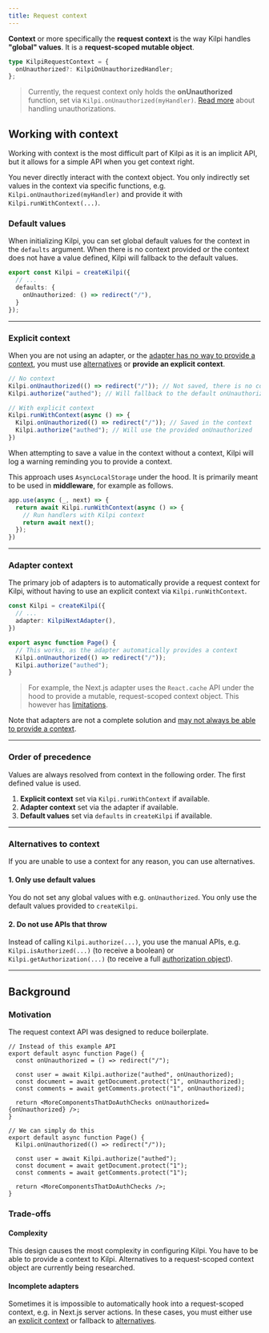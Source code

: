 ```yaml
---
title: Request context
---
```


**Context** or more specifically the **request context** is the way Kilpi handles **"global" values**. It is a **request-scoped mutable object**.

```ts
type KilpiRequestContext = {
  onUnauthorized?: KilpiOnUnauthorizedHandler;
};
```

> Currently, the request context only holds the **onUnauthorized** function, set via `Kilpi.onUnauthorized(myHandler)`. [Read more](/guides/handling-unauthorizations) about handling unauthorizations.

## Working with context

Working with context is the most difficult part of Kilpi as it is an implicit API, but it allows for a simple API when you get context right.

You never directly interact with the context object. You only indirectly set values in the context via specific functions, e.g. `Kilpi.onUnauthorized(myHandler)` and provide it with `Kilpi.runWithContext(...)`.

### Default values

When initializing Kilpi, you can set global default values for the context in the `defaults` argument. When there is no context provided or the context does not have a value defined, Kilpi will fallback to the default values.

```ts
export const Kilpi = createKilpi({
  // ...
  defaults: {
    onUnauthorized: () => redirect("/"),
  }
});
```

---

### Explicit context

When you are not using an adapter, or the [adapter has no way to provide a context](#incomplete-adapters), you must use [alternatives](#alternatives-for-context) or **provide an explicit context**.

```ts
// No context
Kilpi.onUnauthorized(() => redirect("/")); // Not saved, there is no context
Kilpi.authorize("authed"); // Will fallback to the default onUnauthorized

// With explicit context
Kilpi.runWithContext(async () => {
  Kilpi.onUnauthorized(() => redirect("/")); // Saved in the context
  Kilpi.authorize("authed"); // Will use the provided onUnauthorized
})
```

When attempting to save a value in the context without a context, Kilpi will log a warning reminding you to provide a context.

This approach uses `AsyncLocalStorage` under the hood. It is primarily meant to be used in **middleware**, for example as follows.

```ts
app.use(async (_, next) => {
  return await Kilpi.runWithContext(async () => {
    // Run handlers with Kilpi context
    return await next();
  });
})
```

---

### Adapter context

The primary job of adapters is to automatically provide a request context for Kilpi, without having to use an explicit context via `Kilpi.runWithContext`.

```ts
const Kilpi = createKilpi({
  // ...
  adapter: KilpiNextAdapter(),
})

export async function Page() {
  // This works, as the adapter automatically provides a context
  Kilpi.onUnauthorized(() => redirect("/")); 
  Kilpi.authorize("authed"); 
}
```

> For example, the Next.js adapter uses the `React.cache` API under the hood to provide a mutable, request-scoped context object. This however has [limitations](#incomplete-adapters).

Note that adapters are not a complete solution and [may not always be able to provide a context](#incomplete-adapters).

---

### Order of precedence

Values are always resolved from context in the following order. The first defined value is used.

1. **Explicit context** set via `Kilpi.runWithContext` if available.
2. **Adapter context** set via the adapter if available.
3. **Default values** set via `defaults` in `createKilpi` if available.

---

### Alternatives to context

If you are unable to use a context for any reason, you can use alternatives.

#### 1. Only use default values

You do not set any global values with e.g. `onUnauthorized`. You only use the default values provided to `createKilpi`.

#### 2. Do not use APIs that throw

Instead of calling `Kilpi.authorize(...)`, you use the manual APIs, e.g. `Kilpi.isAuthorized(...)` (to receive a boolean) or `Kilpi.getAuthorization(...)` (to receive a full [authorization object](/concepts/authorization)).

---

## Background

### Motivation

The request context API was designed to reduce boilerplate.

```tsx
// Instead of this example API
export default async function Page() {
  const onUnauthorized = () => redirect("/");

  const user = await Kilpi.authorize("authed", onUnauthorized);
  const document = await getDocument.protect("1", onUnauthorized); 
  const comments = await getComments.protect("1", onUnauthorized); 

  return <MoreComponentsThatDoAuthChecks onUnauthorized={onUnauthorized} />;
}

// We can simply do this
export default async function Page() {
  Kilpi.onUnauthorized(() => redirect("/"));

  const user = await Kilpi.authorize("authed");
  const document = await getDocument.protect("1");
  const comments = await getComments.protect("1");

  return <MoreComponentsThatDoAuthChecks />;
}
```

### Trade-offs

#### Complexity

This design causes the most complexity in configuring Kilpi. You have to be able to provide a context to Kilpi. Alternatives to a request-scoped context object are currently being researched.

#### Incomplete adapters

Sometimes it is impossible to automatically hook into a request-scoped context, e.g. in Next.js server actions. In these cases, you must either use an [explicit context](#explicit-context) or fallback to [alternatives](#alternatives-for-context).